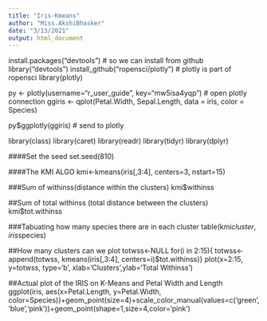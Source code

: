 ---
title: "Iris-Kmeans"
author: "Miss.AkshiBhasker"
date: "3/13/2021"
output: html_document
---
install.packages("devtools")  # so we can install from github
library("devtools")
install_github("ropensci/plotly")  # plotly is part of ropensci
library(plotly)
 
py <- plotly(username="r_user_guide", key="mw5isa4yqp")  # open plotly connection
ggiris <- qplot(Petal.Width, Sepal.Length, data = iris, color = Species)
 
py$ggplotly(ggiris)  # send to plotly

library(class)
library(caret)
library(readr)
library(tidyr)
library(dplyr)

####Set the seed
set.seed(810)

####The KMI ALGO
kmi<-kmeans(iris[,3:4], centers=3, nstart=15)

###Sum of withinss(distance within the clusters)
kmi$withinss

##Sum of total withinss (total distance between the clusters)
kmi$tot.withinss

###Tabuating how many species there are in each cluster
table(kmi$cluster, iris$species)

##How many clusters can we plot
totwss<-NULL
for(i in 2:15){
totwss<-append(totwss, kmeans(iris[,3:4], centers=i)$tot.withinss)}
plot(x=2:15, y=totwss, type='b', xlab='Clusters',ylab='Total Withinss')

##Actual plot of the IRIS on K-Means and Petal Width and Length
ggplot(iris, aes(x=Petal.Length, y=Petal.Width, color=Species))+geom_point(size=4)+scale_color_manual(values=c('green','blue','pink'))+geom_point(shape=1,size=4,color='pink')

